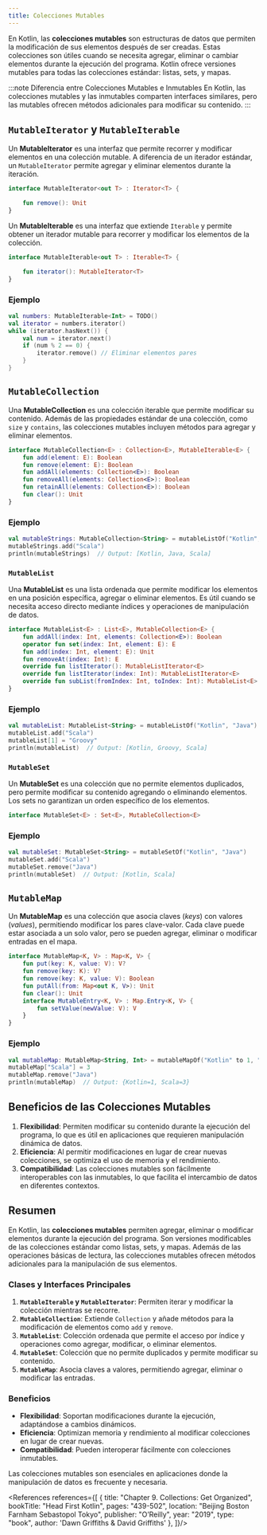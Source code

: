 ```yaml
---
title: Colecciones Mutables
---
```


<ReadingTime />
<GitHubRepoLink repo={"collections-kt"} user={"r8vnhill"} />

En Kotlin, las **colecciones mutables** son estructuras de datos que permiten la modificación de sus elementos después de ser creadas. Estas colecciones son útiles cuando se necesita agregar, eliminar o cambiar elementos durante la ejecución del programa. Kotlin ofrece versiones mutables para todas las colecciones estándar: listas, sets, y mapas.

:::note Diferencia entre Colecciones Mutables e Inmutables
En Kotlin, las colecciones mutables y las inmutables comparten interfaces similares, pero las mutables ofrecen métodos adicionales para modificar su contenido.
:::

## ``MutableIterator`` y ``MutableIterable``

Un **MutableIterator** es una interfaz que permite recorrer y modificar elementos en una colección mutable. A diferencia de un iterador estándar, un `MutableIterator` permite agregar y eliminar elementos durante la iteración.

```kotlin showLineNumbers
interface MutableIterator<out T> : Iterator<T> {

    fun remove(): Unit
}
```

Un **MutableIterable** es una interfaz que extiende `Iterable` y permite obtener un iterador mutable para recorrer y modificar los elementos de la colección.

```kotlin showLineNumbers
interface MutableIterable<out T> : Iterable<T> {

    fun iterator(): MutableIterator<T>
}
```

### Ejemplo

```kotlin showLineNumbers
val numbers: MutableIterable<Int> = TODO()
val iterator = numbers.iterator()
while (iterator.hasNext()) {
    val num = iterator.next()
    if (num % 2 == 0) {
        iterator.remove() // Eliminar elementos pares
    }
}
```

## `MutableCollection`

Una **MutableCollection** es una colección iterable que permite modificar su contenido. Además de las propiedades estándar de una colección, como `size` y `contains`, las colecciones mutables incluyen métodos para agregar y eliminar elementos.

```kotlin showLineNumbers title="MutableCollection.kt simplificado"
interface MutableCollection<E> : Collection<E>, MutableIterable<E> {
    fun add(element: E): Boolean
    fun remove(element: E): Boolean
    fun addAll(elements: Collection<E>): Boolean
    fun removeAll(elements: Collection<E>): Boolean
    fun retainAll(elements: Collection<E>): Boolean
    fun clear(): Unit
}
```

### Ejemplo

```kotlin showLineNumbers
val mutableStrings: MutableCollection<String> = mutableListOf("Kotlin", "Java")
mutableStrings.add("Scala")
println(mutableStrings)  // Output: [Kotlin, Java, Scala]
```

### `MutableList`

Una **MutableList** es una lista ordenada que permite modificar los elementos en una posición específica, agregar o eliminar elementos. Es útil cuando se necesita acceso directo mediante índices y operaciones de manipulación de datos.

```kotlin showLineNumbers title="MutableList.kt simplificado"
interface MutableList<E> : List<E>, MutableCollection<E> {
    fun addAll(index: Int, elements: Collection<E>): Boolean
    operator fun set(index: Int, element: E): E
    fun add(index: Int, element: E): Unit
    fun removeAt(index: Int): E
    override fun listIterator(): MutableListIterator<E>
    override fun listIterator(index: Int): MutableListIterator<E>
    override fun subList(fromIndex: Int, toIndex: Int): MutableList<E>
}
```

### Ejemplo

```kotlin showLineNumbers
val mutableList: MutableList<String> = mutableListOf("Kotlin", "Java")
mutableList.add("Scala")
mutableList[1] = "Groovy"
println(mutableList)  // Output: [Kotlin, Groovy, Scala]
```

### `MutableSet`

Un **MutableSet** es una colección que no permite elementos duplicados, pero permite modificar su contenido agregando o eliminando elementos. Los sets no garantizan un orden específico de los elementos.

```kotlin showLineNumbers title="MutableSet.kt simplificado"
interface MutableSet<E> : Set<E>, MutableCollection<E>
```

### Ejemplo

```kotlin showLineNumbers
val mutableSet: MutableSet<String> = mutableSetOf("Kotlin", "Java")
mutableSet.add("Scala")
mutableSet.remove("Java")
println(mutableSet)  // Output: [Kotlin, Scala]
```

## `MutableMap`

Un **MutableMap** es una colección que asocia claves (*keys*) con valores (*values*), permitiendo modificar los pares clave-valor. Cada clave puede estar asociada a un solo valor, pero se pueden agregar, eliminar o modificar entradas en el mapa.

```kotlin showLineNumbers title="Se omiten
interface MutableMap<K, V> : Map<K, V> {
    fun put(key: K, value: V): V?
    fun remove(key: K): V?
    fun remove(key: K, value: V): Boolean
    fun putAll(from: Map<out K, V>): Unit
    fun clear(): Unit
    interface MutableEntry<K, V> : Map.Entry<K, V> {
        fun setValue(newValue: V): V
    }
}
```

### Ejemplo

```kotlin showLineNumbers
val mutableMap: MutableMap<String, Int> = mutableMapOf("Kotlin" to 1, "Java" to 2)
mutableMap["Scala"] = 3
mutableMap.remove("Java")
println(mutableMap)  // Output: {Kotlin=1, Scala=3}
```

## Beneficios de las Colecciones Mutables

1. **Flexibilidad**: Permiten modificar su contenido durante la ejecución del programa, lo que es útil en aplicaciones que requieren manipulación dinámica de datos.
2. **Eficiencia**: Al permitir modificaciones en lugar de crear nuevas colecciones, se optimiza el uso de memoria y el rendimiento.
3. **Compatibilidad**: Las colecciones mutables son fácilmente interoperables con las inmutables, lo que facilita el intercambio de datos en diferentes contextos.


## Resumen

En Kotlin, las **colecciones mutables** permiten agregar, eliminar o modificar elementos durante la ejecución del programa. Son versiones modificables de las colecciones estándar como listas, sets, y mapas. Además de las operaciones básicas de lectura, las colecciones mutables ofrecen métodos adicionales para la manipulación de sus elementos.

### Clases y Interfaces Principales

1. **`MutableIterable` y `MutableIterator`**: Permiten iterar y modificar la colección mientras se recorre.
2. **`MutableCollection`**: Extiende `Collection` y añade métodos para la modificación de elementos como `add` y `remove`.
3. **`MutableList`**: Colección ordenada que permite el acceso por índice y operaciones como agregar, modificar, o eliminar elementos.
4. **`MutableSet`**: Colección que no permite duplicados y permite modificar su contenido.
5. **`MutableMap`**: Asocia claves a valores, permitiendo agregar, eliminar o modificar las entradas.

### Beneficios

- **Flexibilidad**: Soportan modificaciones durante la ejecución, adaptándose a cambios dinámicos.
- **Eficiencia**: Optimizan memoria y rendimiento al modificar colecciones en lugar de crear nuevas.
- **Compatibilidad**: Pueden interoperar fácilmente con colecciones inmutables.

Las colecciones mutables son esenciales en aplicaciones donde la manipulación de datos es frecuente y necesaria.

<div className="language-card-container">
    <LanguageCard
        logoSrc="https://upload.wikimedia.org/wikipedia/commons/thumb/b/bd/Logo_C_sharp.svg/1200px-Logo_C_sharp.svg.png"
        language="C#"
        link="mutable/csharp"
    />
    <LanguageCard
        logoSrc="https://cdn-icons-png.flaticon.com/512/3984/3984314.png"
        language="Swift"
        link="mutable/swift"
    />
    <LanguageCard
        logoSrc="https://upload.wikimedia.org/wikipedia/commons/thumb/c/c3/Python-logo-notext.svg/800px-Python-logo-notext.svg.png"
        language="Python"
        link="mutable/python"
    />
</div>

<References references={[
    {
        title: "Chapter 9. Collections: Get Organized",
        bookTitle: "Head First Kotlin",
        pages: "439-502",
        location: "Beijing Boston Farnham Sebastopol Tokyo",
        publisher: "O’Reilly",
        year: "2019",
        type: "book",
        author: 'Dawn Griffiths & David Griffiths'
    },
]}/>

